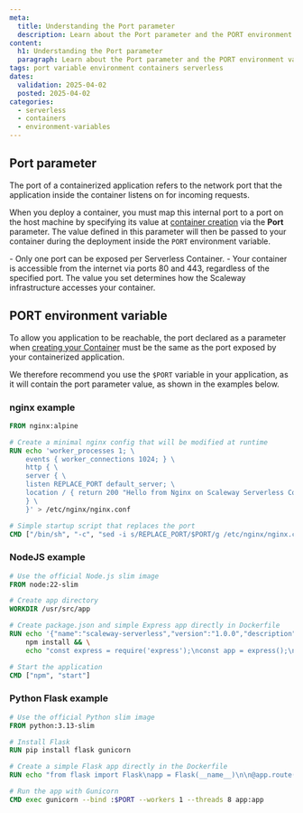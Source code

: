 ```yaml
---
meta:
  title: Understanding the Port parameter
  description: Learn about the Port parameter and the PORT environment variable in Scaleway Serverless Containers.
content:
  h1: Understanding the Port parameter
  paragraph: Learn about the Port parameter and the PORT environment variable in Scaleway Serverless Containers.
tags: port variable environment containers serverless
dates:
  validation: 2025-04-02
  posted: 2025-04-02
categories:
  - serverless
  - containers
  - environment-variables
---
```


## Port parameter

The port of a containerized application refers to the network port that the application inside the container listens on for incoming requests.

When you deploy a container, you must map this internal port to a port on the host machine by specifying its value at [container creation](/serverless-containers/how-to/deploy-container/) via the **Port** parameter. The value defined in this parameter will then be passed to your container during the deployment inside the `PORT` environment variable.

<Message type="note">
- Only one port can be exposed per Serverless Container.
- Your container is accessible from the internet via ports 80 and 443, regardless of the specified port. The value you set determines how the Scaleway infrastructure accesses your container.
</Message>

## PORT environment variable

To allow you application to be reachable, the port declared as a parameter when [creating your Container](/serverless-containers/how-to/deploy-container/) must be the same as the port exposed by your containerized application.

We therefore recommend you use the `$PORT` variable in your application, as it will contain the port parameter value, as shown in the examples below.

### nginx example

```dockerfile
FROM nginx:alpine

# Create a minimal nginx config that will be modified at runtime
RUN echo 'worker_processes 1; \
    events { worker_connections 1024; } \
    http { \
    server { \
    listen REPLACE_PORT default_server; \
    location / { return 200 "Hello from Nginx on Scaleway Serverless Containers!\n"; } \
    } \
    }' > /etc/nginx/nginx.conf

# Simple startup script that replaces the port
CMD ["/bin/sh", "-c", "sed -i s/REPLACE_PORT/$PORT/g /etc/nginx/nginx.conf && exec nginx -g 'daemon off;'"]
```

### NodeJS example

```dockerfile
# Use the official Node.js slim image
FROM node:22-slim

# Create app directory
WORKDIR /usr/src/app

# Create package.json and simple Express app directly in Dockerfile
RUN echo '{"name":"scaleway-serverless","version":"1.0.0","description":"","main":"server.js","scripts":{"start":"node server.js"},"dependencies":{"express":"^5"}}' > package.json && \
    npm install && \
    echo "const express = require('express');\nconst app = express();\nconst port = process.env.PORT || 8080;\n\napp.get('/', (req, res) => {\n  res.send('<!DOCTYPE html><html><body><h1>Hello from Scaleway Serverless!</h1></body></html>');\n});\n\napp.listen(port, () => {\n  console.log(`Server running on port \${port}`);\n});" > server.js

# Start the application
CMD ["npm", "start"]
```

### Python Flask example

```Dockerfile
# Use the official Python slim image
FROM python:3.13-slim

# Install Flask
RUN pip install flask gunicorn

# Create a simple Flask app directly in the Dockerfile
RUN echo "from flask import Flask\napp = Flask(__name__)\n\n@app.route('/')\ndef hello():\n    return '<!DOCTYPE html><html><body><h1>Hello from Flask on Scaleway Serverless!</h1></body></html>'\n\nif __name__ == '__main__':\n    app.run(host='0.0.0.0', port=8080)" > app.py

# Run the app with Gunicorn
CMD exec gunicorn --bind :$PORT --workers 1 --threads 8 app:app
```